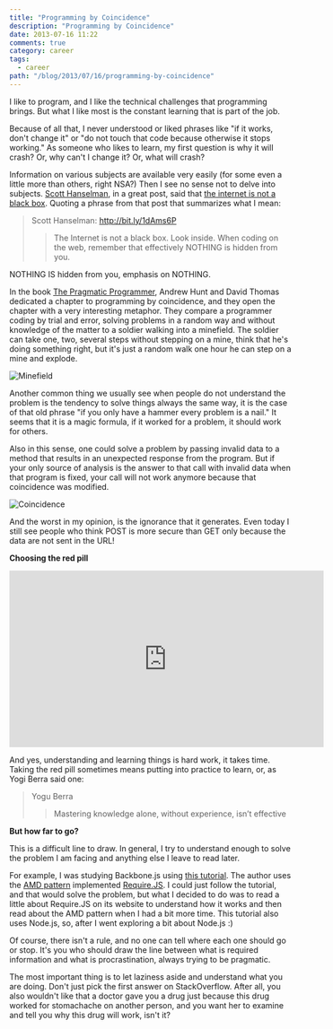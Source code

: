 ```yaml
---
title: "Programming by Coincidence"
description: "Programming by Coincidence"
date: 2013-07-16 11:22
comments: true
category: career
tags:
  - career
path: "/blog/2013/07/16/programming-by-coincidence"
---
```


I like to program, and I like the technical challenges that programming brings.
But what I like most is the constant learning that is part of the job.

Because of all that, I never understood or liked phrases like "if it works,
don't change it" or "do not touch that code because otherwise it stops working."
As someone who likes to learn, my first question is why it will crash? Or, why
can't I change it? Or, what will crash?

Information on various subjects are available very easily (for some even a
little more than others, right NSA?) Then I see no sense not to delve into
subjects. [Scott Hanselman](http://www.hanselman.com/), in a great post, said
that [the internet is not a black box](http://vintem.me/1dAms6P). Quoting a
phrase from that post that summarizes what I mean:

> Scott Hanselman: http://bit.ly/1dAms6P
>
> > The Internet is not a black box. Look inside. When coding on the web,
> > remember that effectively NOTHING is hidden from you.

NOTHING IS hidden from you, emphasis on NOTHING.

In the book
[The Pragmatic Programmer](http://www.amazon.com/gp/product/020161622X/ref=as_li_ss_tl?ie=UTF8&camp=1789&creative=390957&creativeASIN=020161622X&linkCode=as2&tag=tempcodi0f-20),
Andrew Hunt and David Thomas dedicated a chapter to programming by coincidence,
and they open the chapter with a very interesting metaphor. They compare a
programmer coding by trial and error, solving problems in a random way and
without knowledge of the matter to a soldier walking into a minefield. The
soldier can take one, two, several steps without stepping on a mine, think that
he's doing something right, but it's just a random walk one hour he can step on
a mine and explode.

![Minefield](falklands-minefield1.jpg)

Another common thing we usually see when people do not understand the problem is
the tendency to solve things always the same way, it is the case of that old
phrase "if you only have a hammer every problem is a nail." It seems that it is
a magic formula, if it worked for a problem, it should work for others.

Also in this sense, one could solve a problem by passing invalid data to a
method that results in an unexpected response from the program. But if your only
source of analysis is the answer to that call with invalid data when that
program is fixed, your call will not work anymore because that coincidence was
modified.

![Coincidence](coincidence1.jpg)

And the worst in my opinion, is the ignorance that it generates. Even today I
still see people who think POST is more secure than GET only because the data
are not sent in the URL!

**Choosing the red pill**

<iframe
	width="560"
	height="315"
	src="https://www.youtube.com/embed/xFhn_GUAhGU"
	title="YouTube video player"
	frameBorder="0"
	allow="accelerometer; autoplay; clipboard-write; encrypted-media; gyroscope; picture-in-picture; web-share"
	allowfullscreen
></iframe>

And yes, understanding and learning things is hard work, it takes time. Taking
the red pill sometimes means putting into practice to learn, or, as Yogi Berra
said one:

> Yogu Berra
>
> > Mastering knowledge alone, without experience, isn’t effective

**But how far to go?**

This is a difficult line to draw. In general, I try to understand enough to
solve the problem I am facing and anything else I leave to read later.

For example, I was studying Backbone.js using
[this tutorial](http://vintem.me/12QNKkh). The author uses the
[AMD pattern](http://vintem.me/15yM296) implemented
[Require.JS](http://requirejs.org/). I could just follow the tutorial, and that
would solve the problem, but what I decided to do was to read a little about
Require.JS on its website to understand how it works and then read about the AMD
pattern when I had a bit more time. This tutorial also uses Node.js, so, after I
went exploring a bit about Node.js :)

Of course, there isn't a rule, and no one can tell where each one should go or
stop. It's you who should draw the line between what is required information and
what is procrastination, always trying to be pragmatic.

The most important thing is to let laziness aside and understand what you are
doing. Don't just pick the first answer on StackOverflow. After all, you also
wouldn't like that a doctor gave you a drug just because this drug worked for
stomachache on another person, and you want her to examine and tell you why this
drug will work, isn't it?
